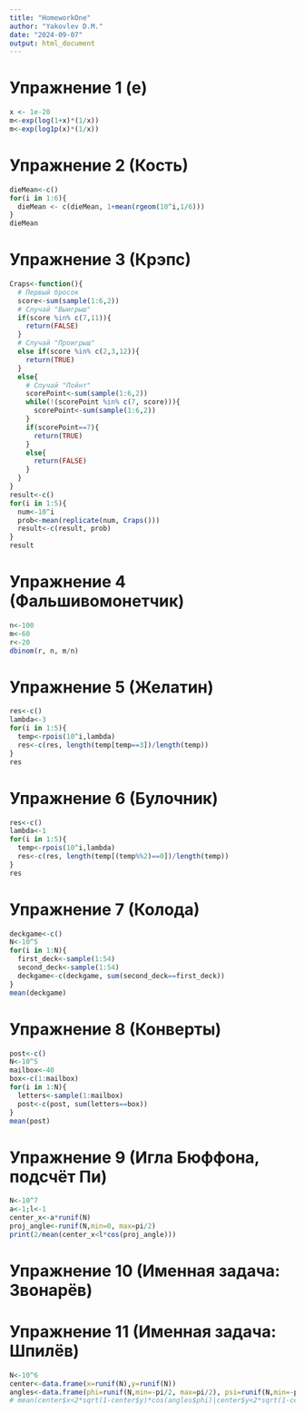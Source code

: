 ```yaml
---
title: "HomeworkOne"
author: "Yakovlev D.M."
date: "2024-09-07"
output: html_document
---
```


# Упражнение 1 (e)
```r
x <- 1e-20
m<-exp(log(1+x)*(1/x))
m<-exp(log1p(x)*(1/x))
```
# Упражнение 2 (Кость)
```r
dieMean<-c()
for(i in 1:6){
  dieMean <- c(dieMean, 1+mean(rgeom(10^i,1/6)))
}
dieMean
```
# Упражнение 3 (Крэпс)
```r
Craps<-function(){
  # Первый бросок
  score<-sum(sample(1:6,2))
  # Случай "Выигрыш"
  if(score %in% c(7,11)){
    return(FALSE)
  }
  # Случай "Проигрыш"
  else if(score %in% c(2,3,12)){
    return(TRUE)
  }
  else{
    # Случай "Пойнт"
    scorePoint<-sum(sample(1:6,2))
    while(!(scorePoint %in% c(7, score))){
      scorePoint<-sum(sample(1:6,2))
    }
    if(scorePoint==7){
      return(TRUE)
    }
    else{
      return(FALSE)
    }
  }
}
result<-c()
for(i in 1:5){
  num<-10^i
  prob<-mean(replicate(num, Craps()))
  result<-c(result, prob)
}
result
```
# Упражнение 4 (Фальшивомонетчик)
```r
n<-100
m<-60
r<-20
dbinom(r, n, m/n)
```
# Упражнение 5 (Желатин)
```r
res<-c()
lambda<-3
for(i in 1:5){
  temp<-rpois(10^i,lambda)
  res<-c(res, length(temp[temp==3])/length(temp))
}
res
```
# Упражнение 6 (Булочник)
```r
res<-c()
lambda<-1
for(i in 1:5){
  temp<-rpois(10^i,lambda)
  res<-c(res, length(temp[(temp%%2)==0])/length(temp))
}
res
```
# Упражнение 7 (Колода)
```r
deckgame<-c()
N<-10^5
for(i in 1:N){
  first_deck<-sample(1:54)
  second_deck<-sample(1:54)
  deckgame<-c(deckgame, sum(second_deck==first_deck))
}
mean(deckgame)
```
# Упражнение 8 (Конверты)
```r
post<-c()
N<-10^5
mailbox<-40
box<-c(1:mailbox)
for(i in 1:N){
  letters<-sample(1:mailbox)
  post<-c(post, sum(letters==box))
}
mean(post)
```
# Упражнение 9 (Игла Бюффона, подсчёт Пи)
```r
N<-10^7
a<-1;l<-1
center_x<-a*runif(N)
proj_angle<-runif(N,min=0, max=pi/2)
print(2/mean(center_x<l*cos(proj_angle)))
```
# Упражнение 10 (Именная задача: Звонарёв)
# Упражнение 11 (Именная задача: Шпилёв)

```r
N<-10^6
center<-data.frame(x=runif(N),y=runif(N))
angles<-data.frame(phi=runif(N,min=-pi/2, max=pi/2), psi=runif(N,min=-pi/2,max=pi/2))
# mean(center$x<2*sqrt(1-center$y)*cos(angles$phi)|center$y<2*sqrt(1-center$x)*cos(angles$psi))
```